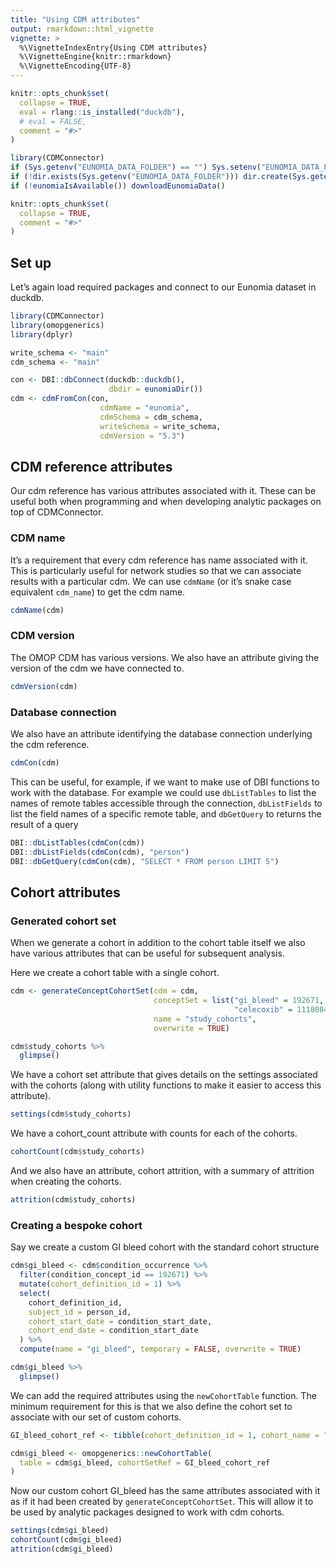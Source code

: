 ```yaml
---
title: "Using CDM attributes"
output: rmarkdown::html_vignette
vignette: >
  %\VignetteIndexEntry{Using CDM attributes}
  %\VignetteEngine{knitr::rmarkdown}
  %\VignetteEncoding{UTF-8}
---
```


```r
knitr::opts_chunk$set(
  collapse = TRUE,
  eval = rlang::is_installed("duckdb"),
  # eval = FALSE,
  comment = "#>"
)
```

```r
library(CDMConnector)
if (Sys.getenv("EUNOMIA_DATA_FOLDER") == "") Sys.setenv("EUNOMIA_DATA_FOLDER" = file.path(tempdir(), "eunomia"))
if (!dir.exists(Sys.getenv("EUNOMIA_DATA_FOLDER"))) dir.create(Sys.getenv("EUNOMIA_DATA_FOLDER"))
if (!eunomiaIsAvailable()) downloadEunomiaData()

knitr::opts_chunk$set(
  collapse = TRUE,
  comment = "#>"
)
```

## Set up
Let's again load required packages and connect to our Eunomia dataset in duckdb.

```r
library(CDMConnector)
library(omopgenerics)
library(dplyr)

write_schema <- "main"
cdm_schema <- "main"

con <- DBI::dbConnect(duckdb::duckdb(), 
                      dbdir = eunomiaDir())
cdm <- cdmFromCon(con, 
                    cdmName = "eunomia", 
                    cdmSchema = cdm_schema, 
                    writeSchema = write_schema, 
                    cdmVersion = "5.3")
```

## CDM reference attributes

Our cdm reference has various attributes associated with it. These can be useful both when programming and when developing analytic packages on top of CDMConnector.  

### CDM name
It's a requirement that every cdm reference has name associated with it. This is particularly useful for network studies so that we can associate results with a particular cdm. We can use `cdmName` (or it's snake case equivalent `cdm_name`) to get the cdm name.
```r
cdmName(cdm)
```

### CDM version
The OMOP CDM has various versions. We also have an attribute giving the version of the cdm we have connected to.
```r
cdmVersion(cdm)
```

### Database connection
We also have an attribute identifying the database connection underlying the cdm reference.
```r
cdmCon(cdm)
```

This can be useful, for example, if we want to make use of DBI functions to work with the database. For example we could use `dbListTables` to list the names of remote tables accessible through the connection, `dbListFields` to list the field names of a specific remote table, and `dbGetQuery` to returns the result of a query 
```r
DBI::dbListTables(cdmCon(cdm))
DBI::dbListFields(cdmCon(cdm), "person")
DBI::dbGetQuery(cdmCon(cdm), "SELECT * FROM person LIMIT 5")
```

## Cohort attributes
### Generated cohort set
When we generate a cohort in addition to the cohort table itself we also have various attributes that can be useful for subsequent analysis.

Here we create a cohort table with a single cohort.
```r
cdm <- generateConceptCohortSet(cdm = cdm, 
                                conceptSet = list("gi_bleed" = 192671,
                                                  "celecoxib" = 1118084), 
                                name = "study_cohorts",
                                overwrite = TRUE)

cdm$study_cohorts %>% 
  glimpse()
```

We have a cohort set attribute that gives details on the settings associated with the cohorts (along with utility functions to make it easier to access this attribute).
```r
settings(cdm$study_cohorts)
```

We have a cohort_count attribute with counts for each of the cohorts.
```r
cohortCount(cdm$study_cohorts)
```

And we also have an attribute, cohort attrition, with a summary of attrition when creating the cohorts.

```r
attrition(cdm$study_cohorts)
```


### Creating a bespoke cohort
Say we create a custom GI bleed cohort with the standard cohort structure
```r
cdm$gi_bleed <- cdm$condition_occurrence %>% 
  filter(condition_concept_id == 192671) %>% 
  mutate(cohort_definition_id = 1) %>% 
  select(
    cohort_definition_id, 
    subject_id = person_id, 
    cohort_start_date = condition_start_date, 
    cohort_end_date = condition_start_date
  ) %>% 
  compute(name = "gi_bleed", temporary = FALSE, overwrite = TRUE)

cdm$gi_bleed %>% 
  glimpse()
```

We can add the required attributes using the `newCohortTable` function. The minimum requirement for this is that we also define the cohort set to associate with our set of custom cohorts.

```r
GI_bleed_cohort_ref <- tibble(cohort_definition_id = 1, cohort_name = "custom_gi_bleed")

cdm$gi_bleed <- omopgenerics::newCohortTable(
  table = cdm$gi_bleed, cohortSetRef = GI_bleed_cohort_ref
)
```

Now our custom cohort GI_bleed has the same attributes associated with it as if it had been created by `generateConceptCohortSet`. This will allow it to be used by analytic packages designed to work with cdm cohorts.

```r
settings(cdm$gi_bleed)
cohortCount(cdm$gi_bleed)
attrition(cdm$gi_bleed)
```
